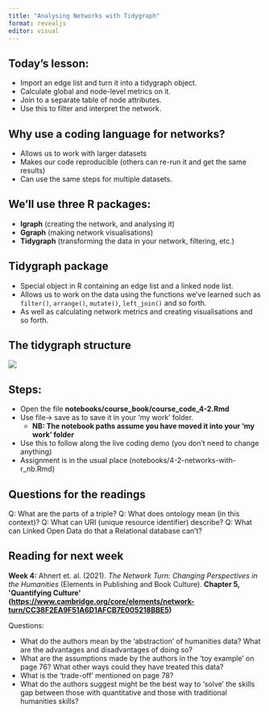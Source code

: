 ```yaml
---
title: "Analysing Networks with Tidygraph"
format: revealjs
editor: visual
---
```

## Today's lesson:

-   Import an edge list and turn it into a tidygraph object.
-   Calculate global and node-level metrics on it.
-   Join to a separate table of node attributes.
-   Use this to filter and interpret the network.

## Why use a coding language for networks?

-   Allows us to work with larger datasets
-   Makes our code reproducible (others can re-run it and get the same results)
-   Can use the same steps for multiple datasets.

## We'll use three R packages:

-   **Igraph** (creating the network, and analysing it)
-   **Ggraph** (making network visualisations)
-   **Tidygraph** (transforming the data in your network, filtering, etc.)

## Tidygraph package

-   Special object in R containing an edge list and a linked node list.
-   Allows us to work on the data using the functions we've learned such as `filter()`, `arrange()`, `mutate()`, `left_join()` and so forth.
-   As well as calculating network metrics and creating visualisations and so forth.

## The tidygraph structure

![](images/paste-3F24BCC3.png)

## Steps:

-   Open the file **notebooks/course_book/course_code_4-2.Rmd**
-   Use file-\> save as to save it in your 'my work' folder.
    -   **NB: The notebook paths assume you have moved it into your 'my work' folder**
-   Use this to follow along the live coding demo (you don't need to change anything)
-   Assignment is in the usual place (notebooks/4-2-networks-with-r_nb.Rmd)

## Questions for the readings

Q: What are the parts of a triple?
Q: What does ontology mean (in this context)?
Q: What can URI (unique resource identifier) describe?
Q: What can Linked Open Data do that a Relational database can’t?


## Reading for next week{.smaller}

**Week 4:** Ahnert et. al. (2021). *The Network Turn: Changing Perspectives in the Humanities* (Elements in Publishing and Book Culture). **Chapter 5, \'Quantifying Culture\' (<https://www.cambridge.org/core/elements/network-turn/CC38F2EA9F51A6D1AFCB7E005218BBE5>)**

Questions:

-   What do the authors mean by the 'abstraction' of humanities data? What are the advantages and disadvantages of doing so?
-   What are the assumptions made by the authors in the 'toy example' on page 76? What other ways could they have treated this data?
-   What is the 'trade-off' mentioned on page 78?
-   What do the authors suggest might be the best way to 'solve' the skills gap between those with quantitative and those with traditional humanities skills?
